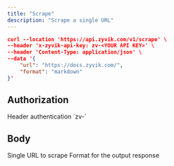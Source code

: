 ```yaml
---
title: "Scrape"
description: "Scrape a single URL"
---
```


```json
curl --location 'https://api.zyvik.com/v1/scrape' \
--header 'x-zyvik-api-key: zv-<YOUR API KEY>' \
--header 'Content-Type: application/json' \
--data '{
    "url": "https://docs.zyvik.com/",
    "format": "markdown"
}'
```

## Authorization

<ParamField header="x-zyvik-api-key" type="string" required="yes">
  Header authentication `zv-<API KEY>`
</ParamField>

## Body

<ParamField body="url" type="string" required={true}>
  Single URL to scrape

  <ParamField body="format" type="string" default="markdown" required>
    Format for the output response
  </ParamField>
</ParamField>

##